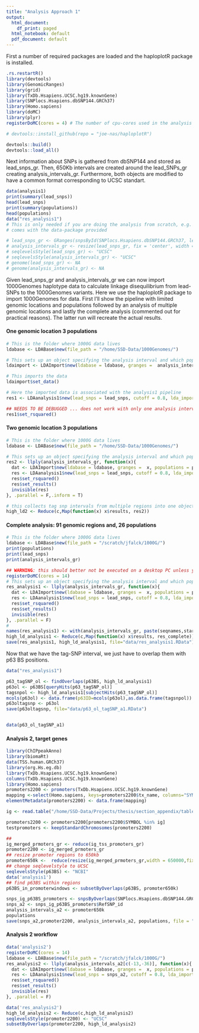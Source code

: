 ```yaml
---
title: "Analysis Approach 1"
output:
  html_document:
    df_print: paged
  html_notebook: default
  pdf_document: default
---
```


First a number of required packages are loaded and the haploplotR package is installed.
```r
.rs.restartR()
library(devtools)
library(GenomicRanges)
library(grid)
library(TxDb.Hsapiens.UCSC.hg19.knownGene)
library(SNPlocs.Hsapiens.dbSNP144.GRCh37)
library(Homo.sapiens)
library(doMC)
library(plyr)
registerDoMC(cores = 4) # The number of cpu-cores used in the analysis

# devtools::install_github(repo = "joe-nas/haploplotR")

devtools::build()
devtools::load_all()
```


Next information about SNPs is gathered from dbSNP144 and stored as lead_snps_gr. Then, 650Kb intervals are created around the lead_SNPs_gr creating analysis_intervals_gr. Furthermore, both objects are modified to have a common format corresponding to UCSC standart.
```r
data(analysis1)
print(summary(lead_snps))
head(lead_snps)
print(summary(populations))
head(populations)
data("res_analysis1")
# This is only needed if you are doing the analysis from scratch, e.g. if you start with raw SNP ids. Here such data 
# comes with the data-package provided

# lead_snps_gr <- GRanges(snpsById(SNPlocs.Hsapiens.dbSNP144.GRCh37, lead_snps))
# analysis_intervals_gr <- resize(lead_snps_gr, fix = 'center', width = 6.5e5)
# seqlevelsStyle(lead_snps_gr) <- "UCSC"
# seqlevelsStyle(analysis_intervals_gr) <- "UCSC"
# genome(lead_snps_gr) <- NA
# genome(analysis_intervals_gr) <- NA
```

Given lead_snps_gr and analysis_intervals_gr we can now import 1000Genomes haplotype data to calculate linkage disequilibrium from lead-SNPs to the 1000Genomes variants. Here we use the haploplotR package to import 1000Genomes for data. First I'll show the pipeline with limited genomic locations and populations followed by an analysis of multiple genomic locations and lastly the complete analysis (commented out for practical reasons). The latter run will recreate the actual results.

#### One genomic location 3 populations

```r
# This is the folder where 1000G data lives
ldabase <- LDABase$new(file_path = "/home/SSD-Data/1000Genomes/")

# This sets up an object specifying the analysis interval and which populations are to be analyzed
ldaimport <- LDAImport$new(ldabase = ldabase, granges =  analysis_intervals_gr[1], populations = c("CEU","CHB","JPT"))

# This imports the data
ldaimport$set_data()

# Here the imported data is associated with the analysis1 pipeline
res1 <- LDAanalysis1$new(lead_snps = lead_snps, cutoff = 0.8, lda_import = ldaimport)

## NEEDS TO BE DEBUGGED ... does not work with only one analysis interval
res1$set_rsquared()

```

#### Two genomic location 3 populations

```R
# This is the folder where 1000G data lives
ldabase <- LDABase$new(file_path = "/home/SSD-Data/1000Genomes/")

# This sets up an object specifying the analysis interval and which populations are to be analyzed
res2 <- llply(analysis_intervals_gr, function(x){
  dat <- LDAImport$new(ldabase = ldabase, granges =  x, populations = populations)$set_data()
  res <- LDAanalysis1$new(lead_snps = lead_snps, cutoff = 0.8, lda_import = dat)
  res$set_rsquared()
  res$set_results()
  invisible(res)
}, .parallel = F,.inform = T)

# this collects tag snp intervals from multiple regions into one object
high_ld2 <- Reduce(c,Map(function(x) x$results, res2))
```


#### Complete analysis: 91 genomic regions and, 26 populations

```R

# This is the folder where 1000G data lives
ldabase <- LDABase$new(file_path = "/scratch/jfalck/1000G/")
print(populations)
print(lead_snps)
print(analysis_intervals_gr)

## WARNING: this should better not be executed on a desktop PC unless you have enough memory.
registerDoMC(cores = 14)
# This sets up an object specifying the analysis interval and which populations are to be analyzed
res_analysis1 <- llply(analysis_intervals_gr, function(x){
  dat <- LDAImport$new(ldabase = ldabase, granges =  x, populations = populations)$set_data()
  res <- LDAanalysis1$new(lead_snps = lead_snps, cutoff = 0.8, lda_import = dat)
  res$set_rsquared()
  res$set_results()
  invisible(res)
}, .parallel = F)
# 
names(res_analysis1) <- with(analysis_intervals_gr, paste(seqnames,start,end,sep = ":"))
high_ld_analysis1 <- Reduce(c,Map(function(x) x$results, res_complete))
save(res_analysis1, high_ld_analysis1, file="data/res_analysis1.RData")
```
Now that we have the tag-SNP interval, we just have to overlap them with p63 BS positions.
```r
data("res_analysis1")

p63_tagSNP_ol <- findOverlaps(p63BS, high_ld_analysis1)
p63ol <- p63BS[queryHits(p63_tagSNP_ol)]
tagsnpol <- high_ld_analysis1[subjectHits(p63_tagSNP_ol)]
mcols(p63ol) <- data.frame(p63ID=mcols(p63ol),as.data.frame(tagsnpol))
p63oltagsnp <- p63ol
save(p63oltagsnp, file="data/p63_ol_tagSNP_a1.RData")


data(p63_ol_tagSNP_a1)
```

#### Analysis 2, target genes

```r
library(ChIPpeakAnno)
library(biomaRt)
data(TSS.human.GRCh37)
library(org.Hs.eg.db)
library(TxDb.Hsapiens.UCSC.hg19.knownGene)
columns(TxDb.Hsapiens.UCSC.hg19.knownGene)
library(Homo.sapiens)
promoters2200 <- promoters(TxDb.Hsapiens.UCSC.hg19.knownGene)
mapping <-select(Homo.sapiens, keys=promoters2200$tx_name, columns="SYMBOL", keytype="TXNAME")
elementMetadata(promoters2200) <- data.frame(mapping)

ig <- read.table("/home/SSD-Data/Projects/thesis/section_appendix/tables/interestinggenes.csv", header = F, stringsAsFactors = F)$V1

promoters2200 <- promoters2200[promoters2200$SYMBOL %in% ig]
testpromoters <- keepStandardChromosomes(promoters2200)

## 
ig_merged_prmoters_gr <- reduce(ig_tss_promoters_gr)
promoter2200 <- ig_merged_prmoters_gr
## resize promoter regions to 650kb
promoter650k <-  reduce(resize(ig_merged_prmoters_gr,width = 650000,fix = 'center'))
## change seqlevelstyle to UCSC
seqlevelsStyle(p63BS) <- "NCBI"
data('analysis1')
## find p63BS within regions
p63BS_in_promoterwindows <- subsetByOverlaps(p63BS, promoter650k)

snps_ig_p63BS_promoters <- snpsByOverlaps(SNPlocs.Hsapiens.dbSNP144.GRCh37, p63BS_in_promoterwindows)
snps_a2 <- snps_ig_p63BS_promoters$RefSNP_id
analysis_intervals_a2 <- promoter650k
populations
save(snps_a2,promoter2200, analysis_intervals_a2, populations, file = "data/analysis2.RData")


```
#### Analysis 2 workflow
```r
data('analysis2')
registerDoMC(cores = 14)
ldabase <- LDABase$new(file_path = "/scratch/jfalck/1000G/")
res_analysis2 <- llply(analysis_intervals_a2[c(-13,-36)], function(x){
  dat <- LDAImport$new(ldabase = ldabase, granges =  x, populations = populations)$set_data()
  res <- LDAanalysis1$new(lead_snps = snps_a2, cutoff = 0.8, lda_import = dat)
  res$set_rsquared()
  res$set_results()
  invisible(res)
}, .parallel = F)

data('res_analysis2')
high_ld_analysis2 <- Reduce(c,high_ld_analysis2)
seqlevelsStyle(promoter2200) <- "UCSC"
subsetByOverlaps(promoter2200, high_ld_analysis2)


```


